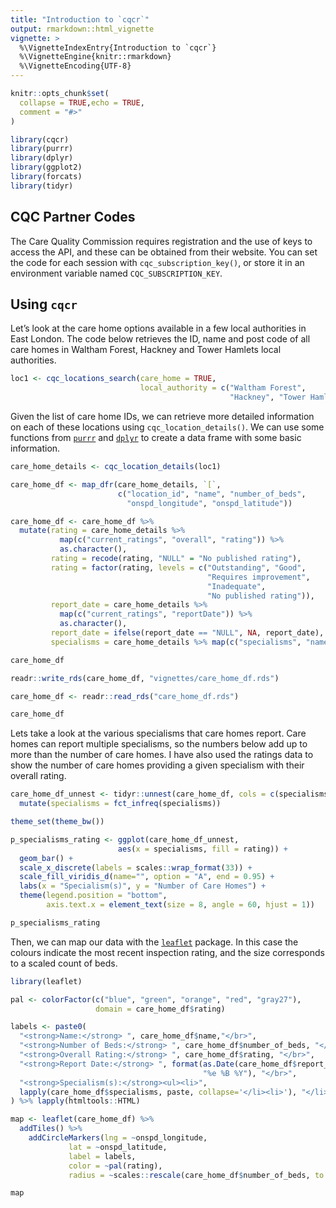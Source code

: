 ```yaml
---
title: "Introduction to `cqcr`"
output: rmarkdown::html_vignette
vignette: >
  %\VignetteIndexEntry{Introduction to `cqcr`}
  %\VignetteEngine{knitr::rmarkdown}
  %\VignetteEncoding{UTF-8}
---
```


```r
knitr::opts_chunk$set( 
  collapse = TRUE,echo = TRUE,
  comment = "#>"
)
```

```r
library(cqcr)
library(purrr)
library(dplyr)
library(ggplot2)
library(forcats)
library(tidyr)
```


## CQC Partner Codes

The Care Quality Commission requires registration and the use of keys to access the API, and these can be obtained from their website. You can set the code for each session with `cqc_subscription_key()`, or store it in an environment variable named `CQC_SUBSCRIPTION_KEY`.

## Using `cqcr`

Let's look at the care home options available in a few local authorities in East London. The code below retrieves the ID, name and post code of all care homes in Waltham Forest, Hackney and Tower Hamlets local authorities.

```r
loc1 <- cqc_locations_search(care_home = TRUE, 
                             local_authority = c("Waltham Forest",
                                                 "Hackney", "Tower Hamlets"))
```


Given the list of care home IDs, we can retrieve more detailed information on each of these locations using `cqc_location_details()`. We can use some functions from [`purrr`](https://cran.r-project.org/package=purrr) and [`dplyr`](https://cran.r-project.org/package=dplyr) to create a data frame with some basic information.


```r
care_home_details <- cqc_location_details(loc1)

care_home_df <- map_dfr(care_home_details, `[`,
                        c("location_id", "name", "number_of_beds", 
                          "onspd_longitude", "onspd_latitude"))

care_home_df <- care_home_df %>% 
  mutate(rating = care_home_details %>%
           map(c("current_ratings", "overall", "rating")) %>%
           as.character(),
         rating = recode(rating, "NULL" = "No published rating"),
         rating = factor(rating, levels = c("Outstanding", "Good",
                                            "Requires improvement", 
                                            "Inadequate",
                                            "No published rating")),
         report_date = care_home_details %>%
           map(c("current_ratings", "reportDate")) %>%
           as.character(),
         report_date = ifelse(report_date == "NULL", NA, report_date),
         specialisms = care_home_details %>% map(c("specialisms", "name")))

care_home_df
```

```r
readr::write_rds(care_home_df, "vignettes/care_home_df.rds")
```


```r
care_home_df <- readr::read_rds("care_home_df.rds")

care_home_df
```



Lets take a look at the various specialisms that care homes report. Care homes can report multiple specialisms, so the numbers below add up to more than the number of care homes. I have also used the ratings data to show the number of care homes providing a given specialism with their overall rating.

```r
care_home_df_unnest <- tidyr::unnest(care_home_df, cols = c(specialisms)) %>%
  mutate(specialisms = fct_infreq(specialisms))

theme_set(theme_bw())

p_specialisms_rating <- ggplot(care_home_df_unnest,
                        aes(x = specialisms, fill = rating)) + 
  geom_bar() + 
  scale_x_discrete(labels = scales::wrap_format(33)) + 
  scale_fill_viridis_d(name="", option = "A", end = 0.95) + 
  labs(x = "Specialism(s)", y = "Number of Care Homes") + 
  theme(legend.position = "bottom",
        axis.text.x = element_text(size = 8, angle = 60, hjust = 1))

p_specialisms_rating
```


Then, we can map our data with the [`leaflet`](https://cran.r-project.org/package=leaflet) package. In this case the colours indicate the most recent inspection rating, and the size corresponds to a scaled count of beds.


```r
library(leaflet)

pal <- colorFactor(c("blue", "green", "orange", "red", "gray27"),
                   domain = care_home_df$rating)

labels <- paste0(
  "<strong>Name:</strong> ", care_home_df$name,"</br>",
  "<strong>Number of Beds:</strong> ", care_home_df$number_of_beds, "</br>",
  "<strong>Overall Rating:</strong> ", care_home_df$rating, "</br>",
  "<strong>Report Date:</strong> ", format(as.Date(care_home_df$report_date),
                                           "%e %B %Y"), "</br>",
  "<strong>Specialism(s):</strong><ul><li>",
  lapply(care_home_df$specialisms, paste, collapse='</li><li>'), "</li></ul>"
) %>% lapply(htmltools::HTML)

map <- leaflet(care_home_df) %>%
  addTiles() %>%
    addCircleMarkers(lng = ~onspd_longitude,
             lat = ~onspd_latitude,
             label = labels,
             color = ~pal(rating), 
             radius = ~scales::rescale(care_home_df$number_of_beds, to = c(5, 15)))

map
```



